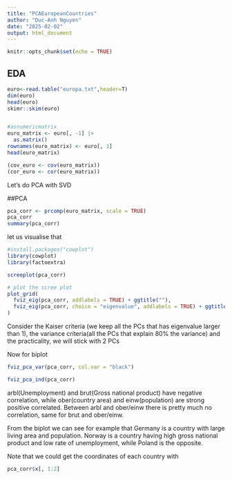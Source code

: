 ```yaml
---
title: "PCAEuropeanCountries"
author: "Duc-Anh Nguyen"
date: "2025-02-02"
output: html_document
---
```


```r
knitr::opts_chunk$set(echo = TRUE)
```


## EDA
```r
euro<-read.table("europa.txt",header=T)
dim(euro)
head(euro)
skimr::skim(euro)


#asnumericmatrix
euro_matrix <- euro[, -1] |>
  as.matrix()
rownames(euro_matrix) <- euro[, 1]
head(euro_matrix)

(cov_euro <- cov(euro_matrix))
(cor_euro <- cor(euro_matrix))
```

Let's do PCA with SVD   

##PCA
```r
pca_corr <- prcomp(euro_matrix, scale = TRUE)
pca_corr
summary(pca_corr)
```

let us visualise that   
```r
#install.packages("cowplot")
library(cowplot)
library(factoextra)

screeplot(pca_corr)

# plot the scree plot
plot_grid(
  fviz_eig(pca_corr, addlabels = TRUE) + ggtitle(""),
  fviz_eig(pca_corr, choice = "eigenvalue", addlabels = TRUE) + ggtitle("")
)
```

Consider the Kaiser criteria (we keep all the PCs that has eigenvalue larger than 1), the variance criteria(all the PCs that explain 80% the variance) and the practicality, we will stick with 2 PCs


Now for biplot 
```r
fviz_pca_var(pca_corr, col.var = "black")

fviz_pca_ind(pca_corr)
```
arbl(Unemployment) and brut(Gross national product) have negative correlation, while ober(country area) and einw(population) are strong positive correlated. Between arbl and ober/einw there is pretty much no correlation, same for brut and ober/einw.

From the biplot we can see for example that Germany is a country with large living area and population. Norway is a country having high gross national product and low rate of unemployment, while Poland is the opposite.

Note that we could get the coordinates of each country with
```r
pca_corr$x[, 1:2]
```
